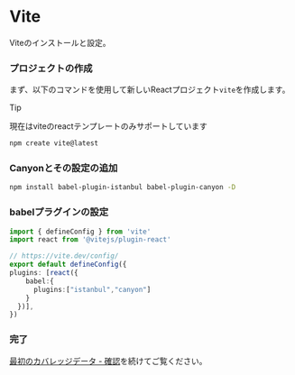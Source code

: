 # Vite


Viteのインストールと設定。

<Steps>

  ### プロジェクトの作成
  まず、以下のコマンドを使用して新しいReactプロジェクト`vite`を作成します。

  > [!TIP]
  >
  > 現在はviteのreactテンプレートのみサポートしています

  ```sh npm2yarn copy
  npm create vite@latest
  ```

  ### Canyonとその設定の追加

  ```sh npm2yarn copy
  npm install babel-plugin-istanbul babel-plugin-canyon -D
  ```

  ### babelプラグインの設定

  ``` ts filename="vite.config.ts" copy {7,8,9}
  import { defineConfig } from 'vite'
  import react from '@vitejs/plugin-react'

  // https://vite.dev/config/
  export default defineConfig({
  plugins: [react({
      babel:{
        plugins:["istanbul","canyon"]
      }
    })],
  })

  ```

  ### 完了
  [最初のカバレッジデータ - 確認](/documentation/getting-started/first-coverage#確認)を続けてご覧ください。
</Steps>